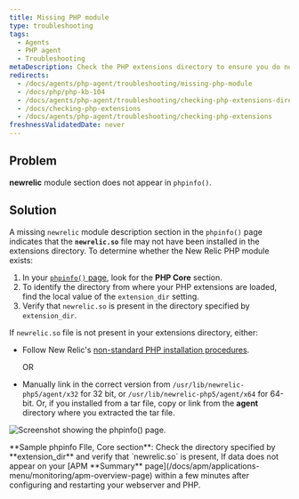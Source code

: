 ```yaml
---
title: Missing PHP module
type: troubleshooting
tags:
  - Agents
  - PHP agent
  - Troubleshooting
metaDescription: Check the PHP extensions directory to ensure you do not have a non-standard installation for the New Relic PHP agent .
redirects:
  - /docs/agents/php-agent/troubleshooting/missing-php-module
  - /docs/php/php-kb-104
  - /docs/agents/php-agent/troubleshooting/checking-php-extensions-directory
  - /docs/checking-php-extensions
  - /docs/agents/php-agent/troubleshooting/checking-php-extensions
freshnessValidatedDate: never
---
```



## Problem

<DNT>**newrelic**</DNT> module section does not appear in `phpinfo()`.

## Solution

A missing `newrelic` module description section in the `phpinfo()` page indicates that the <DNT>**`newrelic.so`**</DNT> file may not have been installed in the extensions directory. To determine whether the New Relic PHP module exists:

1. In your [`phpinfo()` page](/docs/php/php-kb-103), look for the <DNT>**PHP Core**</DNT> section.
2. To identify the directory from where your PHP extensions are loaded, find the local value of the `extension_dir` setting.
3. Verify that `newrelic.so` is present in the directory specified by `extension_dir`.

If `newrelic.so` file is not present in your extensions directory, either:

* Follow New Relic's [non-standard PHP installation procedures](/docs/php/php-agent-installation-non-standard-php).

  OR
* Manually link in the correct version from `/usr/lib/newrelic-php5/agent/x32` for 32 bit, or `/usr/lib/newrelic-php5/agent/x64` for 64-bit. Or, if you installed from a tar file, copy or link from the <DNT>**agent**</DNT> directory where you extracted the tar file.

<img
  title="doc_example_phpinfo_core_0.png"
  alt="Screenshot showing the phpinfo() page."
  src={apmPhpInfoExtensionDir}
/>

<figcaption>
  <DNT>**Sample phpinfo FIle, Core section**</DNT>: Check the directory specified by <DNT>**extension_dir**</DNT> and verify that `newrelic.so` is present, If data does not appear on your [APM <DNT>**Summary**</DNT> page](/docs/apm/applications-menu/monitoring/apm-overview-page) within a few minutes after configuring and restarting your webserver and PHP.
</figcaption>
